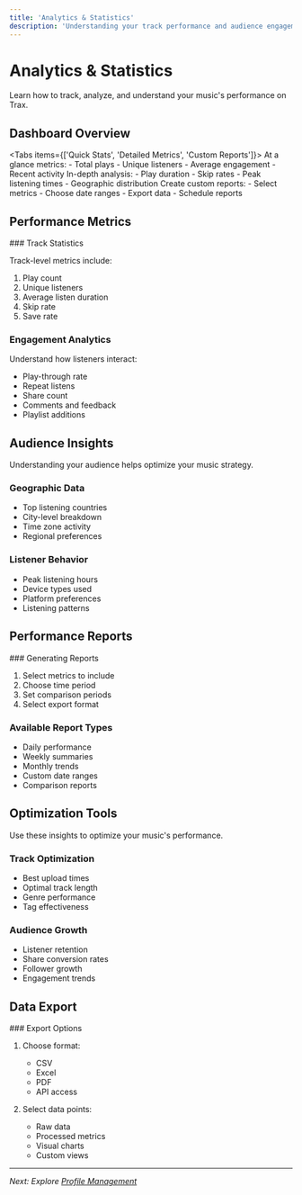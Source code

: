 ```yaml
---
title: 'Analytics & Statistics'
description: 'Understanding your track performance and audience engagement on Trax'
---
```



# Analytics & Statistics

<Callout type="info">
  Learn how to track, analyze, and understand your music's performance on Trax.
</Callout>

## Dashboard Overview

<Tabs items={['Quick Stats', 'Detailed Metrics', 'Custom Reports']}>
  <Tab>
    At a glance metrics:
    - Total plays
    - Unique listeners
    - Average engagement
    - Recent activity
  </Tab>
  <Tab>
    In-depth analysis:
    - Play duration
    - Skip rates
    - Peak listening times
    - Geographic distribution
  </Tab>
  <Tab>
    Create custom reports:
    - Select metrics
    - Choose date ranges
    - Export data
    - Schedule reports
  </Tab>
</Tabs>

## Performance Metrics

<Steps>
### Track Statistics

Track-level metrics include:
1. Play count
2. Unique listeners
3. Average listen duration
4. Skip rate
5. Save rate

### Engagement Analytics

Understand how listeners interact:
- Play-through rate
- Repeat listens
- Share count
- Comments and feedback
- Playlist additions
</Steps>

## Audience Insights

<Callout type="tip">
  Understanding your audience helps optimize your music strategy.
</Callout>

### Geographic Data

- Top listening countries
- City-level breakdown
- Time zone activity
- Regional preferences

### Listener Behavior

- Peak listening hours
- Device types used
- Platform preferences
- Listening patterns

## Performance Reports

<Steps>
### Generating Reports

1. Select metrics to include
2. Choose time period
3. Set comparison periods
4. Select export format

### Available Report Types

- Daily performance
- Weekly summaries
- Monthly trends
- Custom date ranges
- Comparison reports
</Steps>

## Optimization Tools

<Callout type="warning">
  Use these insights to optimize your music's performance.
</Callout>

### Track Optimization

- Best upload times
- Optimal track length
- Genre performance
- Tag effectiveness

### Audience Growth

- Listener retention
- Share conversion rates
- Follower growth
- Engagement trends

## Data Export

<Steps>
### Export Options

1. Choose format:
   - CSV
   - Excel
   - PDF
   - API access

2. Select data points:
   - Raw data
   - Processed metrics
   - Visual charts
   - Custom views
</Steps>

---

*Next: Explore [Profile Management](profile-management)* 